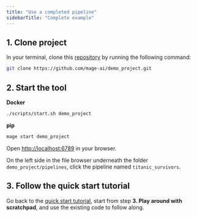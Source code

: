 ```yaml
---
title: "Use a completed pipeline"
sidebarTitle: "Complete example"
---
```


## 1. Clone project

In your terminal, clone this [repository](https://github.com/mage-ai/demo_project)
by running the following command:

```bash
git clone https://github.com/mage-ai/demo_project.git
```

## 2. Start the tool

<b>Docker</b>

```bash
./scripts/start.sh demo_project
```

<b>pip</b>

```bash
mage start demo_project
```

Open [http://localhost:6789](http://localhost:6789) in your browser.

On the left side in the file browser underneath the folder `demo_project/pipelines`,
click the pipeline named `titanic_survivors`.

## 3. Follow the quick start tutorial

Go back to the [quick start tutorial](/guides/train-model),
start from step <b>3. Play around with scratchpad</b>,
and use the existing code to follow along.
